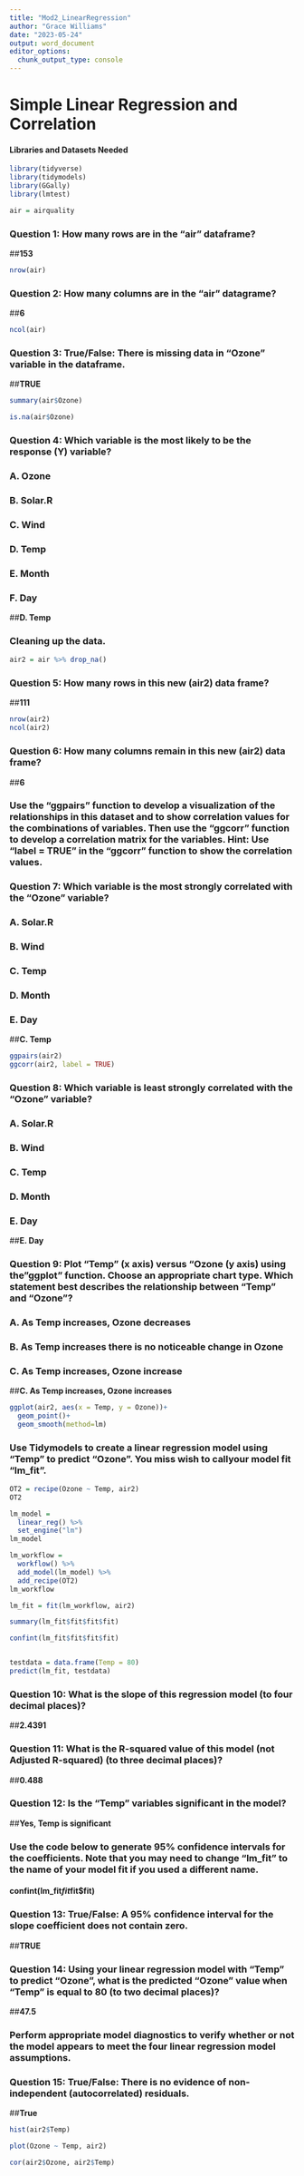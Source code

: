 ---
title: "Mod2_LinearRegression"
author: "Grace Williams"
date: "2023-05-24"
output: word_document
editor_options: 
  chunk_output_type: console
---

# Simple Linear Regression and Correlation

#### Libraries and Datasets Needed
```{r}
library(tidyverse)
library(tidymodels)
library(GGally)
library(lmtest)

air = airquality
```

### Question 1: How many rows are in the "air" dataframe?
##**153**
```{r}
nrow(air)
```

### Question 2: How many columns are in the "air" datagrame?
##**6**
```{r}
ncol(air)
```

### Question 3: True/False: There is missing data in "Ozone" variable in the dataframe.
##**TRUE**
```{r}
summary(air$Ozone)

is.na(air$Ozone)
```

### Question 4: Which variable is the most likely to be the response (Y) variable?
### A. Ozone
### B. Solar.R
### C. Wind
### D. Temp
### E. Month
### F. Day
##**D. Temp**

### Cleaning up the data.
```{r}
air2 = air %>% drop_na()
```

### Question 5: How many rows in this new (air2) data frame?
##**111**
```{r}
nrow(air2)
ncol(air2)
```

### Question 6: How many columns remain in this new (air2) data frame?
##**6**


### Use the “ggpairs” function to develop a visualization of the relationships in this dataset and to show correlation values for the combinations of variables. Then use the “ggcorr” function to develop a correlation matrix for the variables. Hint: Use “label = TRUE” in the “ggcorr” function to show the correlation values.

### Question 7: Which variable is the most strongly correlated with the "Ozone" variable?
### A. Solar.R
### B. Wind
### C. Temp
### D. Month
### E. Day
##**C. Temp**
```{r}
ggpairs(air2)
ggcorr(air2, label = TRUE)
```
### Question 8: Which variable is least strongly correlated with the "Ozone" variable?
### A. Solar.R
### B. Wind
### C. Temp
### D. Month
### E. Day
##**E. Day**

### Question 9: Plot "Temp" (x axis) versus "Ozone (y axis) using the "ggplot" function. Choose an appropriate chart type. Which statement best describes the relationship between "Temp" and "Ozone"?
### A. As Temp increases, Ozone decreases
### B. As Temp increases there is no noticeable change in Ozone
### C. As Temp increases, Ozone increase
##**C. As Temp increases, Ozone increases**
```{r}
ggplot(air2, aes(x = Temp, y = Ozone))+
  geom_point()+
  geom_smooth(method=lm)
```

### Use Tidymodels to create a linear regression model using “Temp” to predict “Ozone”. You miss wish to callyour model fit “lm_fit”.
```{r}

OT2 = recipe(Ozone ~ Temp, air2)
OT2

lm_model = 
  linear_reg() %>%
  set_engine("lm")
lm_model

lm_workflow =
  workflow() %>%
  add_model(lm_model) %>%
  add_recipe(OT2)
lm_workflow

lm_fit = fit(lm_workflow, air2)

summary(lm_fit$fit$fit$fit)

confint(lm_fit$fit$fit$fit)


testdata = data.frame(Temp = 80)
predict(lm_fit, testdata)

```
### Question 10: What is the slope of this regression model (to four decimal places)?
##**2.4391**

### Question 11: What is the R-squared value of this model (not Adjusted R-squared) (to three decimal places)?
##**0.488**

### Question 12: Is the “Temp” variables significant in the model?
##**Yes, Temp is significant**

### Use the code below to generate 95% confidence intervals for the coefficients. Note that you may need to change “lm_fit” to the name of your model fit if you used a different name. 
#### confint(lm_fit$fit$fit$fit)

### Question 13: True/False: A 95% confidence interval for the slope coefficient does not contain zero.
##**TRUE**

### Question 14:  Using your linear regression model with “Temp” to predict “Ozone”, what is the predicted “Ozone” value when “Temp” is equal to 80 (to two decimal places)?
##**47.5**

### Perform appropriate model diagnostics to verify whether or not the model appears to meet the four linear regression model assumptions.

### Question 15: True/False: There is no evidence of non-independent (autocorrelated) residuals.
##**True**
```{r}
hist(air2$Temp)

plot(Ozone ~ Temp, air2)

cor(air2$Ozone, air2$Temp)
```

